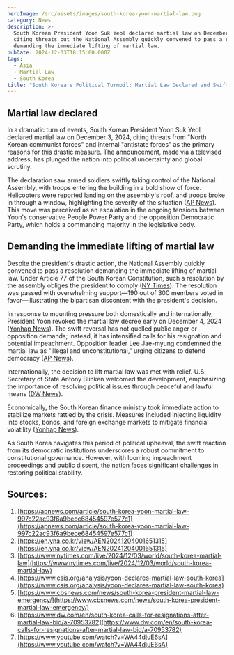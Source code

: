 ```yaml
---
heroImage: /src/assets/images/south-korea-yoon-martial-law.png
category: News
description: >-
  South Korean President Yoon Suk Yeol declared martial law on December 3, 2024,
  citing threats but the National Assembly quickly convened to pass a resolution
  demanding the immediate lifting of martial law.
pubDate: 2024-12-03T18:15:00.000Z
tags:
  - Asia
  - Martial Law
  - South Korea
title: "South Korea's Political Turmoil: Martial Law Declared and Swiftly Revoked"
---
```


## Martial law declared

In a dramatic turn of events, South Korean President Yoon Suk Yeol declared martial law on December 3, 2024, citing threats from "North Korean communist forces" and internal "antistate forces" as the primary reasons for this drastic measure. The announcement, made via a televised address, has plunged the nation into political uncertainty and global scrutiny.

The declaration saw armed soldiers swiftly taking control of the National Assembly, with troops entering the building in a bold show of force. Helicopters were reported landing on the assembly's roof, and troops broke in through a window, highlighting the severity of the situation ([AP News](https://apnews.com/article/south-korea-yoon-martial-law-997c22ac93f6a9bece68454597e577c1)). This move was perceived as an escalation in the ongoing tensions between Yoon's conservative People Power Party and the opposition Democratic Party, which holds a commanding majority in the legislative body.

## Demanding the immediate lifting of martial law

Despite the president's drastic action, the National Assembly quickly convened to pass a resolution demanding the immediate lifting of martial law. Under Article 77 of the South Korean Constitution, such a resolution by the assembly obliges the president to comply ([NY Times](https://www.nytimes.com/live/2024/12/03/world/south-korea-martial-law)). The resolution was passed with overwhelming support—190 out of 300 members voted in favor—illustrating the bipartisan discontent with the president's decision.

In response to mounting pressure both domestically and internationally, President Yoon revoked the martial law decree early on December 4, 2024 ([Yonhap News](https://en.yna.co.kr/view/AEN20241204001651315)). The swift reversal has not quelled public anger or opposition demands; instead, it has intensified calls for his resignation and potential impeachment. Opposition leader Lee Jae-myung condemned the martial law as "illegal and unconstitutional," urging citizens to defend democracy ([AP News](https://apnews.com/article/south-korea-yoon-martial-law-997c22ac93f6a9bece68454597e577c1)).

Internationally, the decision to lift martial law was met with relief. U.S. Secretary of State Antony Blinken welcomed the development, emphasizing the importance of resolving political issues through peaceful and lawful means ([DW News](https://www.dw.com/en/south-korean-lawmakers-reject-martial-law/video-70950789)).

Economically, the South Korean finance ministry took immediate action to stabilize markets rattled by the crisis. Measures included injecting liquidity into stocks, bonds, and foreign exchange markets to mitigate financial volatility ([Yonhap News](https://en.yna.co.kr/view/AEN20241204001651315)).

As South Korea navigates this period of political upheaval, the swift reaction from its democratic institutions underscores a robust commitment to constitutional governance. However, with looming impeachment proceedings and public dissent, the nation faces significant challenges in restoring political stability.

## Sources:

1. [https://apnews.com/article/south-korea-yoon-martial-law-997c22ac93f6a9bece68454597e577c1](https://apnews.com/article/south-korea-yoon-martial-law-997c22ac93f6a9bece68454597e577c1)
2. [https://en.yna.co.kr/view/AEN20241204001651315](https://en.yna.co.kr/view/AEN20241204001651315)
3. [https://www.nytimes.com/live/2024/12/03/world/south-korea-martial-law](https://www.nytimes.com/live/2024/12/03/world/south-korea-martial-law)
4. [https://www.csis.org/analysis/yoon-declares-martial-law-south-korea](https://www.csis.org/analysis/yoon-declares-martial-law-south-korea)
5. [https://www.cbsnews.com/news/south-korea-president-martial-law-emergency/](https://www.cbsnews.com/news/south-korea-president-martial-law-emergency/)
6. [https://www.dw.com/en/south-korea-calls-for-resignations-after-martial-law-bid/a-70953782](https://www.dw.com/en/south-korea-calls-for-resignations-after-martial-law-bid/a-70953782)
7. [https://www.youtube.com/watch?v=WA44djuE6sA](https://www.youtube.com/watch?v=WA44djuE6sA)
